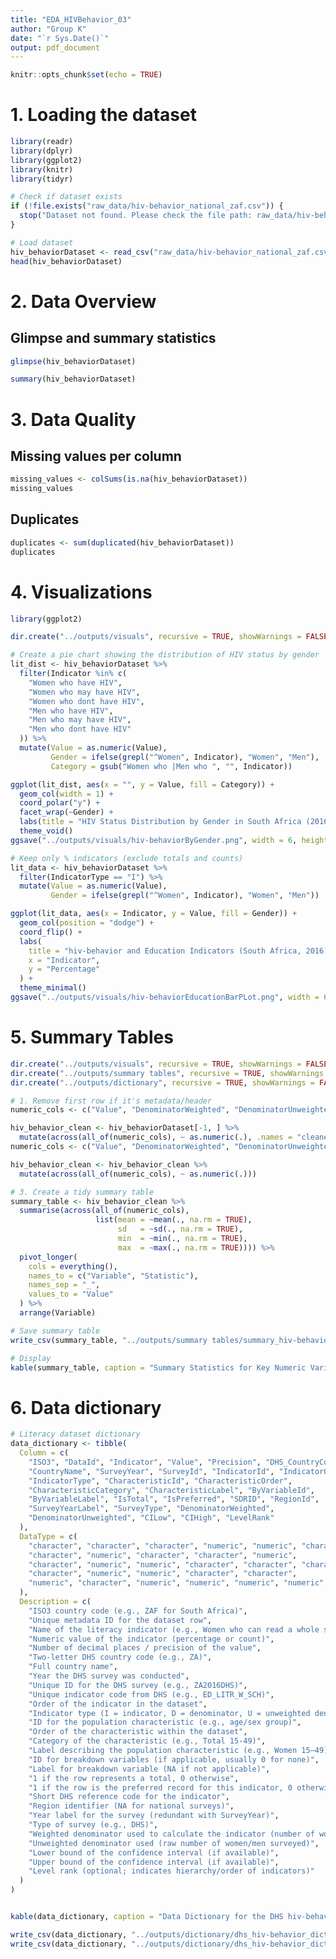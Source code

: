 ```yaml
---
title: "EDA_HIVBehavior_03"
author: "Group K"
date: "`r Sys.Date()`"
output: pdf_document
---
```


```r
knitr::opts_chunk$set(echo = TRUE)
```

# 1. Loading the dataset 

```r
library(readr)
library(dplyr)
library(ggplot2)
library(knitr)
library(tidyr)

# Check if dataset exists
if (!file.exists("raw_data/hiv-behavior_national_zaf.csv")) {
  stop("Dataset not found. Please check the file path: raw_data/hiv-behavior_national_zaf.csv")
}

# Load dataset
hiv_behaviorDataset <- read_csv("raw_data/hiv-behavior_national_zaf.csv", show_col_types = FALSE)
head(hiv_behaviorDataset)

```
# 2. Data Overview

## Glimpse and summary statistics
```r
glimpse(hiv_behaviorDataset)

summary(hiv_behaviorDataset)
```
# 3. Data Quality 

## Missing values per column
```r
missing_values <- colSums(is.na(hiv_behaviorDataset))
missing_values
```

## Duplicates
```r
duplicates <- sum(duplicated(hiv_behaviorDataset))
duplicates
```
# 4. Visualizations

```r
library(ggplot2)

dir.create("../outputs/visuals", recursive = TRUE, showWarnings = FALSE)

# Create a pie chart showing the distribution of HIV status by gender
lit_dist <- hiv_behaviorDataset %>%
  filter(Indicator %in% c(
    "Women who have HIV",
    "Women who may have HIV",
    "Women who dont have HIV",
    "Men who have HIV",
    "Men who may have HIV",
    "Men who dont have HIV"
  )) %>%
  mutate(Value = as.numeric(Value),
         Gender = ifelse(grepl("^Women", Indicator), "Women", "Men"),
         Category = gsub("Women who |Men who ", "", Indicator))

ggplot(lit_dist, aes(x = "", y = Value, fill = Category)) +
  geom_col(width = 1) +
  coord_polar("y") +
  facet_wrap(~Gender) +
  labs(title = "HIV Status Distribution by Gender in South Africa (2016)") +
  theme_void()
ggsave("../outputs/visuals/hiv-behaviorByGender.png", width = 6, height = 4)


```
```r
# Keep only % indicators (exclude totals and counts)
lit_data <- hiv_behaviorDataset %>%
  filter(IndicatorType == "I") %>%
  mutate(Value = as.numeric(Value),
         Gender = ifelse(grepl("^Women", Indicator), "Women", "Men"))

ggplot(lit_data, aes(x = Indicator, y = Value, fill = Gender)) +
  geom_col(position = "dodge") +
  coord_flip() +
  labs(
    title = "hiv-behavior and Education Indicators (South Africa, 2016)",
    x = "Indicator",
    y = "Percentage"
  ) +
  theme_minimal()
ggsave("../outputs/visuals/hiv-behaviorEducationBarPLot.png", width = 6, height = 4)


```

# 5. Summary Tables

```r
dir.create("../outputs/visuals", recursive = TRUE, showWarnings = FALSE)
dir.create("../outputs/summary tables", recursive = TRUE, showWarnings = FALSE)
dir.create("../outputs/dictionary", recursive = TRUE, showWarnings = FALSE)

# 1. Remove first row if it's metadata/header
numeric_cols <- c("Value", "DenominatorWeighted", "DenominatorUnweighted", "CILow", "CIHigh")  mutate(across(all_of(numeric_cols), ~ as.numeric(.), .names = "cleaned_{col}"))

hiv_behavior_clean <- hiv_behaviorDataset[-1, ] %>%
  mutate(across(all_of(numeric_cols), ~ as.numeric(.), .names = "cleaned_{col}"))
numeric_cols <- c("Value", "DenominatorWeighted", "DenominatorUnweighted", "CILow", "CIHigh")# 2. Convert relevant numeric columns to numeric

hiv_behavior_clean <- hiv_behavior_clean %>%
  mutate(across(all_of(numeric_cols), ~ as.numeric(.)))

# 3. Create a tidy summary table
summary_table <- hiv_behavior_clean %>%
  summarise(across(all_of(numeric_cols),
                   list(mean = ~mean(., na.rm = TRUE),
                        sd   = ~sd(., na.rm = TRUE),
                        min  = ~min(., na.rm = TRUE),
                        max  = ~max(., na.rm = TRUE)))) %>%
  pivot_longer(
    cols = everything(),
    names_to = c("Variable", "Statistic"),
    names_sep = "_",
    values_to = "Value"
  ) %>%
  arrange(Variable)

# Save summary table
write_csv(summary_table, "../outputs/summary tables/summary_hiv-behavior.csv")

# Display
kable(summary_table, caption = "Summary Statistics for Key Numeric Variables in the hiv-behavior Dataset")
```

# 6. Data dictionary
```r
# Literacy dataset dictionary
data_dictionary <- tibble(
  Column = c(
    "ISO3", "DataId", "Indicator", "Value", "Precision", "DHS_CountryCode",
    "CountryName", "SurveyYear", "SurveyId", "IndicatorId", "IndicatorOrder",
    "IndicatorType", "CharacteristicId", "CharacteristicOrder",
    "CharacteristicCategory", "CharacteristicLabel", "ByVariableId",
    "ByVariableLabel", "IsTotal", "IsPreferred", "SDRID", "RegionId",
    "SurveyYearLabel", "SurveyType", "DenominatorWeighted",
    "DenominatorUnweighted", "CILow", "CIHigh", "LevelRank"
  ),
  DataType = c(
    "character", "character", "character", "numeric", "numeric", "character",
    "character", "numeric", "character", "character", "numeric",
    "character", "numeric", "numeric", "character", "character", "character",
    "character", "numeric", "numeric", "character", "character",
    "numeric", "character", "numeric", "numeric", "numeric", "numeric", "numeric"
  ),
  Description = c(
    "ISO3 country code (e.g., ZAF for South Africa)",
    "Unique metadata ID for the dataset row",
    "Name of the literacy indicator (e.g., Women who can read a whole sentence)",
    "Numeric value of the indicator (percentage or count)",
    "Number of decimal places / precision of the value",
    "Two-letter DHS country code (e.g., ZA)",
    "Full country name",
    "Year the DHS survey was conducted",
    "Unique ID for the DHS survey (e.g., ZA2016DHS)",
    "Unique indicator code from DHS (e.g., ED_LITR_W_SCH)",
    "Order of the indicator in the dataset",
    "Indicator type (I = indicator, D = denominator, U = unweighted denominator, T = total)",
    "ID for the population characteristic (e.g., age/sex group)",
    "Order of the characteristic within the dataset",
    "Category of the characteristic (e.g., Total 15-49)",
    "Label describing the population characteristic (e.g., Women 15–49)",
    "ID for breakdown variables (if applicable, usually 0 for none)",
    "Label for breakdown variable (NA if not applicable)",
    "1 if the row represents a total, 0 otherwise",
    "1 if the row is the preferred record for this indicator, 0 otherwise",
    "Short DHS reference code for the indicator",
    "Region identifier (NA for national surveys)",
    "Year label for the survey (redundant with SurveyYear)",
    "Type of survey (e.g., DHS)",
    "Weighted denominator used to calculate the indicator (number of women/men surveyed, weighted)",
    "Unweighted denominator used (raw number of women/men surveyed)",
    "Lower bound of the confidence interval (if available)",
    "Upper bound of the confidence interval (if available)",
    "Level rank (optional; indicates hierarchy/order of indicators)"
  )
)


kable(data_dictionary, caption = "Data Dictionary for the DHS hiv-behavior Dataset")

write_csv(data_dictionary, "../outputs/dictionary/dhs_hiv-behavior_dictionary.csv")
write_csv(data_dictionary, "../outputs/dictionary/dhs_hiv-behavior_dictionary.csv")

```